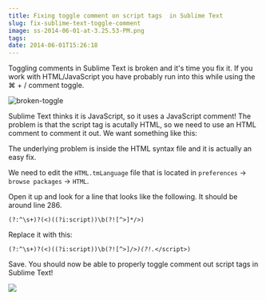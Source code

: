 ```yaml
---
title: Fixing toggle comment on script tags  in Sublime Text
slug: fix-sublime-text-toggle-comment
image: ss-2014-06-01-at-3.25.53-PM.png
tags: 
date: 2014-06-01T15:26:18
---
```


Toggling comments in Sublime Text is broken and it's time you fix it. If you work with HTML/JavaScript you have probably run into this while using the ⌘ + / comment toggle.

<img src="broken-toggle.gif" alt="broken-toggle" class="aligncenter size-medium wp-image-2797" >

Sublime Text thinks it is JavaScript, so it uses a JavaScript comment! The problem is that the script tag is acutally HTML, so we need to use an HTML comment to comment it out. We want something like this:

<code><!-- <script src="jquery.js"></script> --></code>

The underlying problem is inside the HTML syntax file and it is actually an easy fix.

We need to edit the <code>HTML.tmLanguage</code> file that is located in <code>preferences</code> →  <code>browse packages</code> → <code>HTML</code>.

Open it up and look for a line that looks like the following. It should be around line 286.

<code><string>(?:^\s+)?(&lt;)((?i:script))\b(?![^&gt;]*/&gt;)</string></code>

Replace it with this:

<code><string>(?:^\s+)?(&lt;)((?i:script))\b(?![^&gt;]*/&gt;)(?!.*&lt;/script&gt;)</string></code>

Save. You should now be able to properly toggle comment out script tags in Sublime Text!

<a href="https://sublimetextbook.com/?utm_source=scripttoggle&utm_medium=banner&utm_campaign=product"><img src="facebook-share2.png"></a>